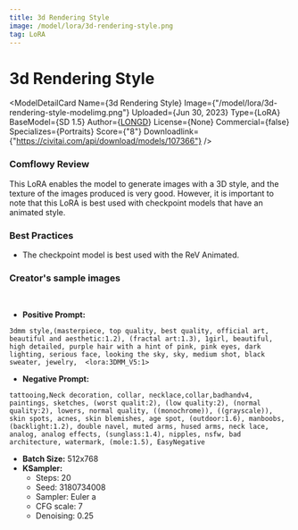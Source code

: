 ```yaml
---
title: 3d Rendering Style
image: /model/lora/3d-rendering-style.png
tag: LoRA
---
```


# 3d Rendering Style

<ModelDetailCard 
  Name={<span>3d Rendering Style</span>}
  Image={"/model/lora/3d-rendering-style-modelimg.png"}
  Uploaded={<span>Jun 30, 2023</span>}
  Type={<span>LoRA</span>}
  BaseModel={<span>SD 1.5</span>}
  Author={<a href="https://civitai.com/user/LONGD">LONGD</a>}
  License={<span>None</span>}
  Commercial={false}
  Specializes={<span>Portraits</span>}
  Score={"8"}
  Downloadlink={"https://civitai.com/api/download/models/107366"}
/>

### Comflowy Review
This LoRA enables the model to generate images with a 3D style, and the texture of the images produced is very good. However, it is important to note that this LoRA is best used with checkpoint models that have an animated style.

### Best Practices
* The checkpoint model is best used with the ReV Animated.

### Creator's sample images
<br/>
<PhotoProvider>
  <PhotoView src="/model/lora/006.png">
    <img src="/model/lora/006.png" alt="" className='rounded-lg'/>
  </PhotoView>
</PhotoProvider>

* **Positive Prompt:** 
```plaintext
3dmm style,(masterpiece, top quality, best quality, official art, beautiful and aesthetic:1.2), (fractal art:1.3), 1girl, beautiful, high detailed, purple hair with a hint of pink, pink eyes, dark lighting, serious face, looking the sky, sky, medium shot, black sweater, jewelry,  <lora:3DMM_V5:1>
```
* **Negative Prompt:** 
```plaintext
tattooing,Neck decoration, collar, necklace,collar,badhandv4, paintings, sketches, (worst qualit:2), (low quality:2), (normal quality:2), lowers, normal quality, ((monochrome)), ((grayscale)), skin spots, acnes, skin blemishes, age spot, (outdoor:1.6), manboobs, (backlight:1.2), double navel, muted arms, hused arms, neck lace, analog, analog effects, (sunglass:1.4), nipples, nsfw, bad architecture, watermark, (mole:1.5), EasyNegative
```
* **Batch Size:** 512x768
* **KSampler:**
  * Steps: 20
  * Seed: 3180734008
  * Sampler: Euler a
  * CFG scale: 7
  * Denoising: 0.25